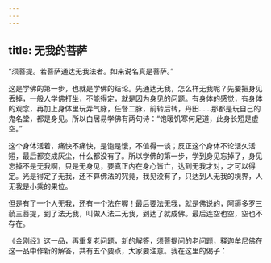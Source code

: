 ```yaml
---
---
---
```

title: 无我的菩萨
---




“须菩提。若菩萨通达无我法者。如来说名真是菩萨。”

这是学佛的第一步，也就是学佛的结论。先通达无我，怎么样无我呢？先要把身见丢掉，一般人学佛打坐，不能得定，就是因为身见的问题。有身体的感觉，有身体的观念，再加上身体里玩弄气脉，任督二脉，前转后转，丹田……那都是玩自己的鬼名堂，都是身见。所以白居易学佛有两句诗：“饱暖饥寒何足道，此身长短是虚空。”

这个身体活着，痛快不痛快，是饱是饿，不值得一谈；反正这个身体不论活久活短，最后都变成灰尘，什么都没有了。所以学佛的第一步，学到身见忘掉了，身见忘掉不是无我啊，只是无身见，要真正内在身心皆亡，达到无我才对，才可以得定。光是得定了无我，还不算佛法的究竟，我见没有了，只达到人无我的境界，人无我是小乘的果位。

但是有了一个人无我，还有一个法在喔！最后要法无我，就是佛说的，阿耨多罗三藐三菩提，到了法无我，叫做人法二无我，到达了就成佛。最后连空也空，空也不存在。

《金刚经》这一品，再重复老问题，新的解答，须菩提问的老问题，释迦牟尼佛在这一品中作新的解答，共有五个要点，大家要注意。我在这里的偈子：
